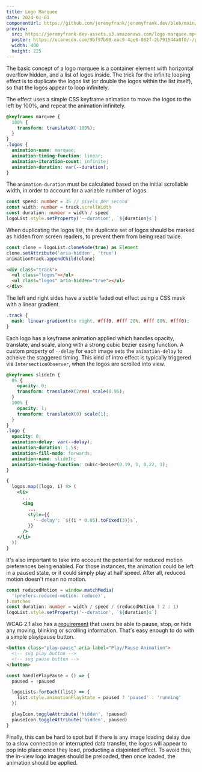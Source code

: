 ```yaml
---
title: Logo Marquee
date: 2024-01-01
componentUrl: https://github.com/jeremyfrank/jeremyfrank.dev/blob/main/src/content/craft/logo-marquee/_components/LogoMarquee.astro
preview:
  src: https://jeremyfrank-dev-assets.s3.amazonaws.com/logo-marquee.mp4
  poster: https://ucarecdn.com/9bf97b98-eac9-4ae6-862f-2b791544a0f0/-/preview/800x450/-/quality/smart_retina/-/format/auto/
  width: 400
  height: 225
---
```



<ComponentPreview>
  <LogoMarquee logos={logos} />
</ComponentPreview>

The basic concept of a logo marquee is a container element with horizontal overflow hidden, and a list of logos inside. The trick for the infinite looping effect is to duplicate the logos list (or double the logos within the list itself), so that the logos appear to loop infinitely.


<ComponentPreview compact={true}>
  <LogoMarqueeIllustration />
</ComponentPreview>

The effect uses a simple CSS keyframe animation to move the logos to the left by 100%, and repeat the animation infinitely.

```css
@keyframes marquee {
  100% {
    transform: translateX(-100%);
  }
}
.logos {
  animation-name: marquee;
  animation-timing-function: linear;
  animation-iteration-count: infinite;
  animation-duration: var(--duration);
}
```

The `animation-duration` must be calculated based on the initial scrollable width, in order to account for a variable number of logos.

```ts
const speed: number = 35 // pixels per second
const width: number = track.scrollWidth
const duration: number = width / speed
logoList.style.setProperty('--duration', `${duration}s`)
```

When duplicating the logos list, the duplicate set of logos should be marked as hidden from screen readers, to prevent them from being read twice.

```ts
const clone = logoList.cloneNode(true) as Element
clone.setAttribute('aria-hidden', 'true')
animationTrack.appendChild(clone)
```

```html
<div class="track">
  <ul class="logos"></ul>
  <ul class="logos" aria-hidden="true"></ul>
</div>
```

The left and right sides have a subtle faded out effect using a CSS mask with a linear gradient.

```css
.track {
  mask: linear-gradient(to right, #fff0, #fff 20%, #fff 80%, #fff0);
}
```

Each logo has a keyframe animation applied which handles opacity, translate, and scale, along with a strong cubic bezier easing function. A custom property of `--delay` for each image sets the `animation-delay` to acheive the staggered timing. This kind of intro effect is typically triggered via `IntersectionObserver`, when the logos are scrolled into view.

```css
@keyframes slideIn {
  0% {
    opacity: 0;
    transform: translateX(2rem) scale(0.95);
  }
  100% {
    opacity: 1;
    transform: translateX(0) scale(1);
  }
}
.logo {
  opacity: 0;
  animation-delay: var(--delay);
  animation-duration: 1.5s;
  animation-fill-mode: forwards;
  animation-name: slideIn;
  animation-timing-function: cubic-bezier(0.19, 1, 0.22, 1);
}
```

```jsx
{
  logos.map((logo, i) => (
    <li>
      ...
      <img
        ...
        style={{
          '--delay': `${(i * 0.05).toFixed(3)}s`,
        }}
      />
    </li>
  ))
}
```

It's also important to take into account the potential for reduced motion preferences being enabled. For those instances, the animation could be left in a paused state, or it could simply play at half speed. After all, reduced motion doesn't mean no motion.

```ts
const reducedMotion = window.matchMedia(
  '(prefers-reduced-motion: reduce)',
).matches
const duration: number = width / speed / (reducedMotion ? 2 : 1)
logoList.style.setProperty('--duration', `${duration}s`)
```

WCAG 2.1 also has a [requirement](https://www.w3.org/TR/WCAG21/#pause-stop-hide) that users be able to pause, stop, or hide any moving, blinking or scrolling information. That's easy enough to do with a simple play/pause button.

```html
<button class="play-pause" aria-label="Play/Pause Animation">
  <!-- svg play button -->
  <!-- svg pause button -->
</button>
```

```js
const handlePlayPause = () => {
  paused = !paused

  logoLists.forEach((list) => {
    list.style.animationPlayState = paused ? 'paused' : 'running'
  })

  playIcon.toggleAttribute('hidden', !paused)
  pauseIcon.toggleAttribute('hidden', paused)
}
```

Finally, this can be hard to spot but if there is any image loading delay due to a slow connection or interrupted data transfer, the logos will appear to pop into place once they load, producting a disjointed effect. To avoid this, the in-view logo images should be preloaded, then once loaded, the animation should be applied.
